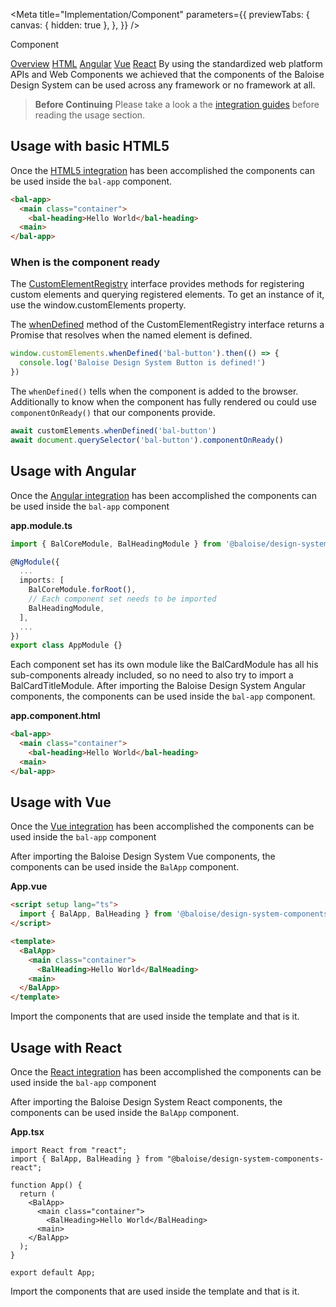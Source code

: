 
<Meta
  title="Implementation/Component"
  parameters={{
    previewTabs: {
      canvas: { hidden: true },
    },
  }}
/>

<bal-doc-banner id="overview" subtitle="Usage">Component</bal-doc-banner>

<bal-doc-tabs>
  <a href="#overview">Overview</a>
  <a href="#usage-with-basic-html5">HTML</a>
  <a href="#usage-with-angular">Angular</a>
  <a href="#usage-with-vue">Vue</a>
  <a href="#usage-with-react">React</a>
</bal-doc-tabs>

<bal-doc-lead>
  By using the standardized web platform APIs and Web Components we achieved that the components of the Baloise Design
  System can be used across any framework or no framework at all.
</bal-doc-lead>

> **Before Continuing** Please take a look a the [integration guides](?path=/docs/getting-started-overview--page#integration) before reading the usage section.

## Usage with basic HTML5

Once the [HTML5 integration](?path=/docs/getting-started-html5-installation--page) has been accomplished the components can be used inside the `bal-app` component.

```html
<bal-app>
  <main class="container">
    <bal-heading>Hello World</bal-heading>
  <main>
</bal-app>
```

### When is the component ready

The [CustomElementRegistry](https://developer.mozilla.org/en-US/docs/Web/API/CustomElementRegistry) interface provides methods for registering custom elements and
querying registered elements. To get an instance of it, use the window.customElements property.

The [whenDefined](https://developer.mozilla.org/en-US/docs/Web/API/CustomElementRegistry/whenDefined) method of the CustomElementRegistry interface returns a Promise that
resolves when the named element is defined.

```js
window.customElements.whenDefined('bal-button').then(() => {
  console.log('Baloise Design System Button is defined!')
})
```

The `whenDefined()` tells when the component is added to the browser.
Additionally to know when the component has fully rendered ou could use `componentOnReady()` that our components provide.

```js
await customElements.whenDefined('bal-button')
await document.querySelector('bal-button').componentOnReady()
```

## Usage with Angular

Once the [Angular integration](?path=/docs/getting-started-angular-installation--page) has been accomplished the components can be used inside the `bal-app` component

**app.module.ts**

```typescript
import { BalCoreModule, BalHeadingModule } from '@baloise/design-system-components-angular';

@NgModule({
  ...
  imports: [
    BalCoreModule.forRoot(),
    // Each component set needs to be imported
    BalHeadingModule,
  ],
  ...
})
export class AppModule {}
```

Each component set has its own module like the BalCardModule has all his sub-components already included, so no need to also try to import a BalCardTitleModule.
After importing the Baloise Design System Angular components, the components can be used inside the `bal-app` component.

**app.component.html**

```html
<bal-app>
  <main class="container">
    <bal-heading>Hello World</bal-heading>
  <main>
</bal-app>
```

## Usage with Vue

Once the [Vue integration](?path=/docs/getting-started-vue-installation--page) has been accomplished the components can be used inside the `bal-app` component

After importing the Baloise Design System Vue components, the components can be used inside the `BalApp` component.

**App.vue**

```html
<script setup lang="ts">
  import { BalApp, BalHeading } from '@baloise/design-system-components-vue'
</script>

<template>
  <BalApp>
    <main class="container">
      <BalHeading>Hello World</BalHeading>
    <main>
  </BalApp>
</template>
```

Import the components that are used inside the template and that is it.

## Usage with React

Once the [React integration](?path=/docs/getting-started-react-installation--page) has been accomplished the components can be used inside the `bal-app` component

After importing the Baloise Design System React components, the components can be used inside the `BalApp` component.

**App.tsx**

```tsx
import React from "react";
import { BalApp, BalHeading } from "@baloise/design-system-components-react";

function App() {
  return (
    <BalApp>
      <main class="container">
        <BalHeading>Hello World</BalHeading>
      <main>
    </BalApp>
  );
}

export default App;
```

Import the components that are used inside the template and that is it.

<bal-doc-github link="/stories/implementation/01-components.stories.mdx"></bal-doc-github>
